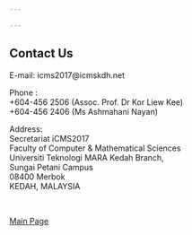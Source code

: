 ---

---

<link rel="stylesheet" href="styles.css" type="text/css">

## Contact Us  

E-mail:	
    icms2017@icmskdh.net  
    
Phone	:	
    +604-456 2506 (Assoc. Prof. Dr Kor Liew Kee)  
    +604-456 2406 (Ms Ashmahani Nayan)  
    
Address:  
    Secretariat iCMS2017  
    Faculty of Computer & Mathematical Sciences  
    Universiti Teknologi MARA Kedah Branch,  
    Sungai Petani Campus  
    08400 Merbok  
    KEDAH, MALAYSIA  

<br/>

[Main Page](https://ariff118.github.io/icms2017.github.io/)


